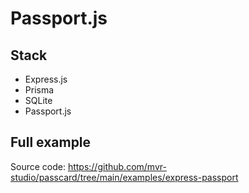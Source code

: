 # Passport.js

## Stack

- Express.js
- Prisma
- SQLite
- Passport.js

## Full example

Source code:
https://github.com/mvr-studio/passcard/tree/main/examples/express-passport
